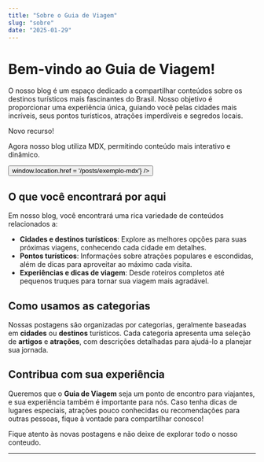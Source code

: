 ```yaml
---
title: "Sobre o Guia de Viagem"
slug: "sobre"
date: "2025-01-29"
---
```



# Bem-vindo ao Guia de Viagem!

O nosso blog é um espaço dedicado a compartilhar conteúdos sobre os destinos turísticos mais fascinantes do Brasil. Nosso objetivo é proporcionar uma experiência única, guiando você pelas cidades mais incríveis, seus pontos turísticos, atrações imperdíveis e segredos locais.

<div className="bg-blue-100 dark:bg-blue-900 p-4 rounded-lg my-4">
  <p className="font-bold">Novo recurso!</p>
  <p>Agora nosso blog utiliza MDX, permitindo conteúdo mais interativo e dinâmico.</p>
  <Button 
    text="Saiba mais sobre MDX" 
    onClick={() => window.location.href = '/posts/exemplo-mdx'} 
  />
</div>

## O que você encontrará por aqui

Em nosso blog, você encontrará uma rica variedade de conteúdos relacionados a:

- **Cidades e destinos turísticos**: Explore as melhores opções para suas próximas viagens, conhecendo cada cidade em detalhes.
- **Pontos turísticos**: Informações sobre atrações populares e escondidas, além de dicas para aproveitar ao máximo cada visita.
- **Experiências e dicas de viagem**: Desde roteiros completos até pequenos truques para tornar sua viagem mais agradável.

## Como usamos as categorias

Nossas postagens são organizadas por categorias, geralmente baseadas em **cidades** ou **destinos** turísticos. Cada categoria apresenta uma seleção de **artigos** e **atrações**, com descrições detalhadas para ajudá-lo a planejar sua jornada.

## Contribua com sua experiência

Queremos que o **Guia de Viagem** seja um ponto de encontro para viajantes, e sua experiência também é importante para nós. Caso tenha dicas de lugares especiais, atrações pouco conhecidas ou recomendações para outras pessoas, fique à vontade para compartilhar conosco!

Fique atento às novas postagens e não deixe de explorar todo o nosso conteudo.

---